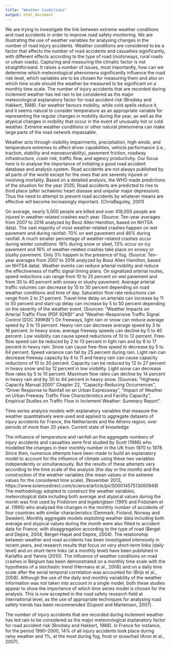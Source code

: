 ```yaml
---
title: "Weather Conditions"
output: html_document
---
```

We are trying to investigate the link between extreme weather conditions and road accidents in order to improve road safety monitoring. We are illustrating the use of weather variables for analysing changes in the number of road injury accidents. Weather conditions are considered to be a factor that affects the number of road accidents and casualties significantly, with different effects according to the type of road (motorways, rural roads or urban roads). 
Capturing and measuring the climatic factor is not straightforward. It raises a number of issues, most importantly, how can we determine which meteorological phenomena significantly influence the road risk level, which variables are to be chosen for measuring them and also on which time scale should the weather be measured to be significant on a monthly time scale. 
The number of injury accidents that are recorded during inclement weather has led rain to be considered as the major meteorological explanatory factor for road accident risk (Brodsky and Hakkert, 1988). Fair weather favours mobility, while cold spells reduce it, and it seems natural to consider temperature as an appropriate variable for representing the regular changes in mobility during the year, as well as the atypical changes in mobility that occur in the event of unusually hot or cold weather. Extreme weather conditions or other natural phenomena can make large parts of the road network impassable.

Weather acts through visibility impairments, precipitation, high winds, and temperature extremes to affect driver capabilities, vehicle performance (i.e., traction, stability and manoeuvrability), pavement friction, roadway infrastructure, crash risk, traffic flow, and agency productivity. Our focus here is to analyse the importance of initiating a good road accident database and analysis system. Road accidents are not always published by all parts of the world except for the ones that are severely injured or involving mortality. Based on a detailed analysis, the WHO made predictions of the situation for the year 2020, Road accidents are predicted to rise to third place (after ischaemic heart disease and unipolar major depression). Thus the need to attempt to prevent road accidents by whatever means are effective will become increasingly important. (ChrisBaguley, 2001) 

On average, nearly 5,000 people are killed and over 418,000 people are injured in weather-related crashes each year. (Source: Ten-year averages from 2007 to 2016 analyzed by Booz Allen Hamilton, based on NHTSA data). The vast majority of most weather-related crashes happen on wet pavement and during rainfall: 70% on wet pavement and 46% during rainfall. A much smaller percentage of weather-related crashes occur during winter conditions: 18% during snow or sleet, 13% occur on icy pavement and 16% of weather-related crashes take place on snowy or slushy pavement. Only 3% happen in the presence of fog. (Source: Ten-year averages from 2007 to 2016 analyzed by Booz Allen Hamilton, based on NHTSA data).
Weather events can reduce arterial mobility and reduce the effectiveness of traffic signal timing plans. On signalized arterial routes, speed reductions can range from 10 to 25 percent on wet pavement and from 30 to 40 percent with snowy or slushy pavement. Average arterial traffic volumes can decrease by 15 to 30 percent depending on road weather conditions and time of day. Saturation flow rate reductions can range from 2 to 21 percent. Travel time delay on arterials can increase by 11 to 50 percent and start-up delay can increase by 5 to 50 percent depending on the severity of the weather event. (Sources: "Weather Impacts on Arterial Traffic Flow (PDF 92KB)" and "Weather-Responsive Traffic Signal Control (DOC 399KB)")
On freeways, light rain or snow can reduce average speed by 3 to 13 percent. Heavy rain can decrease average speed by 3 to 16 percent. In heavy snow, average freeway speeds can decline by 5 to 40 percent. Low visibility can cause speed reductions of 10 to 12 percent. Free-flow speed can be reduced by 2 to 13 percent in light rain and by 6 to 17 percent in heavy rain. Snow can cause free-flow speed to decrease by 5 to 64 percent. Speed variance can fall by 25 percent during rain. Light rain can decrease freeway capacity by 4 to 11 and heavy rain can cause capacity reductions of 10 to 30 percent. Capacity can be reduced by 12 to 27 percent in heavy snow and by 12 percent in low visibility. Light snow can decrease flow rates by 5 to 10 percent. Maximum flow rates can decline by 14 percent in heavy rain and by 30 to 44 percent in heavy snow. (Sources: "Highway Capacity Manual 2000" Chapter 22, "Capacity-Reducing Occurrences", "Driver Response to Rainfall on an Urban Expressway", "Impact of Weather on Urban Freeway Traffic Flow Characteristics and Facility Capacity", Empirical Studies on Traffic Flow in Inclement Weather: Summary Report". 

Time series analysis models with explanatory variables that measure the weather quantitatively were used and applied to aggregate datasets of injury accidents for France, the Netherlands and the Athens region, over periods of more than 20 years. 
Current state of knowledge

The influence of temperature and rainfall on the aggregate numbers of injury accidents and casualties were first studied by Scott (1986) who modelled the changes in their monthly number in the UK from 1970 to 1978. Since then, numerous attempts have been made to build an explanatory model to account for the influence of climate using these two variables independently or simultaneously. But the results of these attempts vary according to the time scale of the analysis (the day or the month) and the construction of the weather variables (the mean values or the extreme values for the considered time scale). (November 2013, https://www.sciencedirect.com/science/article/pii/S0001457513000948)
The methodology adopted to construct the weather variables, meteorological data including both average and atypical values during the month was first used by Fridstrom and Ingebrigtsen (1991) and Fridstrøm et al. (1995) who analyzed the changes in the monthly number of accidents of four countries with similar characteristics (Denmark, Finland, Norway and Sweden). Monthly aggregate models exploiting weather data including both average and atypical values during the month were also fitted to accident data for France, with disaggregation according to the type of road (Bergel and Depire, 2004, Bergel-Hayat and Depire, 2004).
The relationship between weather and road accidents has been investigated intensively in recent years, and research results that focus on very short-term links (daily level) and on short-term links (at a monthly level) have been published in Karlaftis and Yannis (2010).
The influence of weather conditions on road crashes in Belgium has been demonstrated on a monthly time scale with the hypothesis of a stochastic trend (Hermans et al., 2006) and on a daily time scale after the serial temporal correlation was accounted for (Brijs et al., 2008). Although the use of the daily and monthly variability of the weather information was not taken into account in a single model, both these studies appear to show the importance of which time series model is chosen for the analysis. This is now accepted in the road safety research field at international level, as the use of appropriate techniques for analysing road safety trends has been recommended (Dupont and Martensen, 2007).

The number of injury accidents that are recorded during inclement weather has led rain to be considered as the major meteorological explanatory factor for road accident risk (Brodsky and Hakkert, 1988). In France for instance, for the period 1990–2000, 14% of all injury accidents took place during rainy weather and 1%, at the most during fog, frost or snow/hail (Aron et al., 2007).
